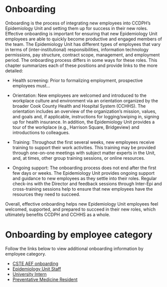 # Onboarding {.unnumbered}
Onboarding is the process of integrating new employees into CCDPH's Epidemiology Unit and setting them up for success in their new roles. Effective onboarding is important for ensuring that new Epidemiology Unit employees are able to quickly become productive and engaged members of the team. The Epidemiology Unit has different types of employees that vary in terms of (inter-institutional) responsibilities, information technology permissions, pay structure, contract scope, management, and employment period. The onboarding process differs in some ways for these roles. This chapter summarizes each of these positions and provide links to the more detailed:

- Health screening: Prior to formalizing employment, prospective employees must...

- Orientation: New employees are welcomed and introduced to the workplace culture and environment via an orientation organized by the broader Cook County Health and Hospital System (CCHHS). The orientation includes an overview of the organization's mission, values, and goals and, if applicable, instructions for logging/swiping in, signing up for health insurance. In addition, the Epidemiology Unit provides a tour of the workplace (e.g., Harrison Square, Bridgeview) and introductions to colleagues. 

- Training: Throughout the first several weeks, new employees receive training to support their work activities. This training may be provided through one-on-one meetings with subject matter experts in the Unit, and, at times, other group training sessions, or online resources.

- Ongoing support: The onboarding process does not end after the first few days or weeks. The Epidemiology Unit provides ongoing support and guidance to new employees as they settle into their roles. Regular check-ins with the Director and feedback sessions through Inter-Epi and cross-training sessions help to ensure that new employees have the resources they need to succeed.

Overall, effective onboarding helps new Epidemiology Unit employees feel welcomed, supported, and prepared to succeed in their new roles, which ultimately benefits CCDPH and CCHHS as a whole.

# Onboarding by employee category

Follow the links below to view additional onboarding information by employee category.

- [CSTE AEF onboarding](https://justenvirons.org/epihandbook/in_depth/onboarding_cste_aef.html) 
- [Epidemiology Unit Staff](#) 
- [University Intern](#) 
- [Preventative Medicine Resident](#) 
